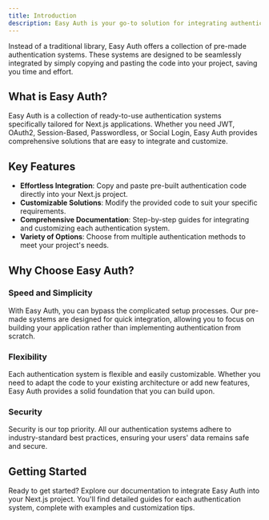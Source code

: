 ```yaml
---
title: Introduction
description: Easy Auth is your go-to solution for integrating authentication into your Next.js projects.
---
```


Instead of a traditional library, Easy Auth offers a collection of pre-made authentication systems. These systems are designed to be seamlessly integrated by simply copying and pasting the code into your project, saving you time and effort.

## What is Easy Auth?

Easy Auth is a collection of ready-to-use authentication systems specifically tailored for Next.js applications. Whether you need JWT, OAuth2, Session-Based, Passwordless, or Social Login, Easy Auth provides comprehensive solutions that are easy to integrate and customize.

## Key Features

- **Effortless Integration**: Copy and paste pre-built authentication code directly into your Next.js project.
- **Customizable Solutions**: Modify the provided code to suit your specific requirements.
- **Comprehensive Documentation**: Step-by-step guides for integrating and customizing each authentication system.
- **Variety of Options**: Choose from multiple authentication methods to meet your project's needs.


## Why Choose Easy Auth?

### Speed and Simplicity

With Easy Auth, you can bypass the complicated setup processes. Our pre-made systems are designed for quick integration, allowing you to focus on building your application rather than implementing authentication from scratch.

### Flexibility

Each authentication system is flexible and easily customizable. Whether you need to adapt the code to your existing architecture or add new features, Easy Auth provides a solid foundation that you can build upon.

### Security

Security is our top priority. All our authentication systems adhere to industry-standard best practices, ensuring your users' data remains safe and secure.

## Getting Started

Ready to get started? Explore our documentation to integrate Easy Auth into your Next.js project. You'll find detailed guides for each authentication system, complete with examples and customization tips.
